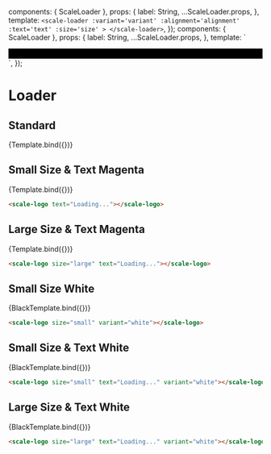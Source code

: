 
<Meta title="Beta Components/Loader" component={ScaleLoader} argTypes={{}} />

  components: { ScaleLoader },
  props: {
    label: String,
    ...ScaleLoader.props,
  },
  template: `
    <scale-loader
       :variant='variant'
    :alignment='alignment'
    :text='text'
    :size='size'
    >
    </scale-loader>
    `,
});
  components: { ScaleLoader },
  props: {
    label: String,
    ...ScaleLoader.props,
  },
  template: `
  <div style="background-color: black; padding: 10px">
    <scale-loader
       :variant='variant'
    :alignment='alignment'
    :text='text'
    :size='size'
    >
    </scale-loader>
    </div>
    `,
});

# Loader

## Standard

<Canvas withSource="none">
  <Story name="Standard" args={{}}>
    {Template.bind({})}
  </Story>
</Canvas>

<ArgsTable story="Standard" />

## Small Size & Text Magenta

<Canvas withSource="none">
  <Story
    name="Small Text"
    args={{
      text: 'Loading...',
    }}
  >
    {Template.bind({})}
  </Story>
</Canvas>

```html
<scale-logo text="Loading..."></scale-logo>
```

## Large Size & Text Magenta

<Canvas withSource="none">
  <Story
    name="Large Text"
    args={{
      size: 'large',
      text: 'Loading...',
    }}
  >
    {Template.bind({})}
  </Story>
</Canvas>

```html
<scale-logo size="large" text="Loading..."></scale-logo>
```

## Small Size White

<Canvas withSource="none">
  <Story
    name="Small White"
    args={{
      size: 'small',
      variant: 'white',
    }}
  >
    {BlackTemplate.bind({})}
  </Story>
</Canvas>

```html
<scale-logo size="small" variant="white"></scale-logo>
```

## Small Size & Text White

<Canvas withSource="none">
  <Story
    name="Small Text White"
    args={{
      size: 'small',
      text: 'Loading...',
      variant: 'white',
    }}
  >
    {BlackTemplate.bind({})}
  </Story>
</Canvas>

```html
<scale-logo size="small" text="Loading..." variant="white"></scale-logo>
```

## Large Size & Text White

<Canvas withSource="none">
  <Story
    name="Large Text White"
    args={{
      size: 'large',
      text: 'Loading...',
      variant: 'white',
    }}
  >
    {BlackTemplate.bind({})}
  </Story>
</Canvas>

```html
<scale-logo size="large" text="Loading..." variant="white"></scale-logo>
```
